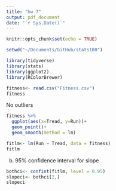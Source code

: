 ```yaml
---
title: "hw 7"
output: pdf_document
date: "`r Sys.Date()`"
---
```


```r
knitr::opts_chunk$set(echo = TRUE)
```
```r
setwd("~/Documents/GitHub/stats100")
```
```r
library(tidyverse)
library(stats)
library(ggplot2)
library(RColorBrewer)
```

```r
fitness<- read.csv("Fitness.csv")
fitness
```
No outliers
```r
fitness %>%
  ggplot(aes(x=Tread, y=Run))+
  geom_point()+
  geom_smooth(method = lm)
```
```r
fitlm<- lm(Run ~ Tread, data = fitness)
fitlm
```

b. 95% confidence interval for slope
```r
bothci<- confint(fitlm, level = 0.95)
slopeci<- bothci[2,]
slopeci
```




